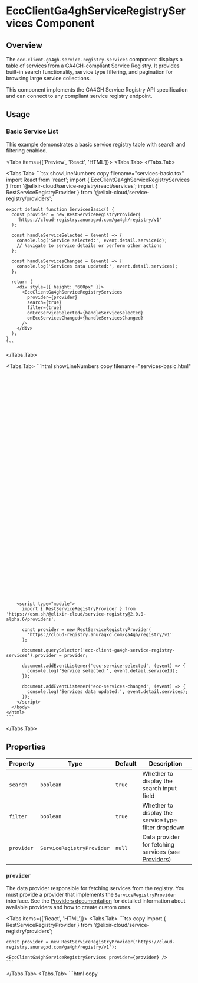 
# EccClientGa4ghServiceRegistryServices Component

<ComponentName
  tagName='ecc-client-ga4gh-service-registry-services'
  reactTagName='EccClientGa4ghServiceRegistryServices'
  version='2.0.0-alpha.6'
/>

## Overview

The `ecc-client-ga4gh-service-registry-services` component displays a table of services from a GA4GH-compliant Service Registry. It provides built-in search functionality, service type filtering, and pagination for browsing large service collections.

<Callout type='info'>
  This component implements the GA4GH Service Registry API specification and can connect to any compliant service registry endpoint.
</Callout>

## Usage

### Basic Service List

This example demonstrates a basic service registry table with search and filtering enabled.

<Tabs items={['Preview', 'React', 'HTML']}>
  <Tabs.Tab>
    <ServicesPreview />
  </Tabs.Tab>

  <Tabs.Tab>
    ```tsx showLineNumbers copy filename="services-basic.tsx"
    import React from 'react';
    import { EccClientGa4ghServiceRegistryServices } from '@elixir-cloud/service-registry/react/services';
    import { RestServiceRegistryProvider } from '@elixir-cloud/service-registry/providers';

    export default function ServicesBasic() {
      const provider = new RestServiceRegistryProvider(
        'https://cloud-registry.anuragxd.com/ga4gh/registry/v1'
      );

      const handleServiceSelected = (event) => {
        console.log('Service selected:', event.detail.serviceId);
        // Navigate to service details or perform other actions
      };

      const handleServicesChanged = (event) => {
        console.log('Services data updated:', event.detail.services);
      };

      return (
        <div style={{ height: '600px' }}>
          <EccClientGa4ghServiceRegistryServices 
            provider={provider}
            search={true}
            filter={true}
            onEccServiceSelected={handleServiceSelected}
            onEccServicesChanged={handleServicesChanged}
          />
        </div>
      );
    }
    ```
  </Tabs.Tab>
  
  <Tabs.Tab>
    ```html showLineNumbers copy filename="services-basic.html"
    <!DOCTYPE html>
    <html lang="en">
      <head>
        <script type="module" src="https://esm.sh/@elixir-cloud/service-registry@2.0.0-alpha.6"></script>
        <style>
          .services-container { 
            height: 600px; 
            width: 100%; 
          }
        </style>
      </head>
      <body>
        <div class="services-container">
          <ecc-client-ga4gh-service-registry-services
            search="true"
            filter="true"
          ></ecc-client-ga4gh-service-registry-services>
        </div>

        <script type="module">
          import { RestServiceRegistryProvider } from 'https://esm.sh/@elixir-cloud/service-registry@2.0.0-alpha.6/providers';
          
          const provider = new RestServiceRegistryProvider(
            'https://cloud-registry.anuragxd.com/ga4gh/registry/v1'
          );
          
          document.querySelector('ecc-client-ga4gh-service-registry-services').provider = provider;

          document.addEventListener('ecc-service-selected', (event) => {
            console.log('Service selected:', event.detail.serviceId);
          });

          document.addEventListener('ecc-services-changed', (event) => {
            console.log('Services data updated:', event.detail.services);
          });
        </script>
      </body>
    </html>
    ```
  </Tabs.Tab>
</Tabs>

## Properties

| Property   | Type                      | Default | Description                                                                    |
|------------|---------------------------|---------|--------------------------------------------------------------------------------|
| `search`   | `boolean`                 | `true`  | Whether to display the search input field                                      |
| `filter`   | `boolean`                 | `true`  | Whether to display the service type filter dropdown                           |
| `provider` | `ServiceRegistryProvider` | `null`  | Data provider for fetching services (see [Providers](/docs/service-registry/providers))  |

### `provider`
The data provider responsible for fetching services from the registry. You must provide a provider that implements the `ServiceRegistryProvider` interface. See the [Providers documentation](/docs/service-registry/providers) for detailed information about available providers and how to create custom ones.

<Tabs items={['React', 'HTML']}>
  <Tabs.Tab>
    ```tsx copy
    import { RestServiceRegistryProvider } from '@elixir-cloud/service-registry/providers';
    
    const provider = new RestServiceRegistryProvider('https://cloud-registry.anuragxd.com/ga4gh/registry/v1');
    
    <EccClientGa4ghServiceRegistryServices provider={provider} />
    ```
  </Tabs.Tab>
  <Tabs.Tab>
    ```html copy
    <script type="module">
      import { RestServiceRegistryProvider } from '@elixir-cloud/service-registry/providers';
      
      const provider = new RestServiceRegistryProvider('https://cloud-registry.anuragxd.com/ga4gh/registry/v1');
      document.querySelector('ecc-client-ga4gh-service-registry-services').provider = provider;
    </script>
    <ecc-client-ga4gh-service-registry-services></ecc-client-ga4gh-service-registry-services>
    ```
  </Tabs.Tab>
</Tabs>

### `search`
Controls whether the search input field is displayed, allowing users to filter services by name, description, or organization.

<Tabs items={['React', 'HTML']}>
  <Tabs.Tab>
    ```tsx copy
    <EccClientGa4ghServiceRegistryServices search={false} />
    ```
  </Tabs.Tab>
  <Tabs.Tab>
    ```html copy
    <ecc-client-ga4gh-service-registry-services search="false"></ecc-client-ga4gh-service-registry-services>
    ```
  </Tabs.Tab>
</Tabs>

### `filter`
Controls whether the service type filter dropdown is displayed, allowing users to filter services by their type.

<Tabs items={['React', 'HTML']}>
  <Tabs.Tab>
    ```tsx copy
    <EccClientGa4ghServiceRegistryServices filter={false} />
    ```
  </Tabs.Tab>
  <Tabs.Tab>
    ```html copy
    <ecc-client-ga4gh-service-registry-services filter="false"></ecc-client-ga4gh-service-registry-services>
    ```
  </Tabs.Tab>
</Tabs>

## Events

| Event Name             | React Event Name        | Detail Type                    | Description                                    |
|------------------------|------------------------|--------------------------------|------------------------------------------------|
| `ecc-services-changed` | `onEccServicesChanged` | `{ services: ExternalService[] }` | Fired when the services data is updated       |
| `ecc-service-selected` | `onEccServiceSelected` | `{ serviceId: string }`        | Fired when a user clicks on a service row     |

### `ecc-services-changed`
Emitted whenever the services data is loaded or updated, providing the current list of services.

<Tabs items={['React', 'JavaScript']}>
  <Tabs.Tab>
    ```tsx copy
    <EccClientGa4ghServiceRegistryServices 
      onEccServicesChanged={(event) => {
        console.log('Services updated:', event.detail.services);
      }}
    />
    ```
  </Tabs.Tab>

  <Tabs.Tab>
    ```javascript copy
    element.addEventListener('ecc-services-changed', (event) => {
      console.log('Services updated:', event.detail.services);
    });
    ```
  </Tabs.Tab>
</Tabs>

### `ecc-service-selected`
Emitted when a user clicks on a service in the table, providing the service ID for navigation or further actions.

<Tabs items={['React', 'JavaScript']}>
  <Tabs.Tab>
    ```tsx copy
    <EccClientGa4ghServiceRegistryServices 
      onEccServiceSelected={(event) => {
        window.location.href = `/services/${event.detail.serviceId}`;
      }}
    />
    ```
  </Tabs.Tab>

  <Tabs.Tab>
    ```javascript copy
    element.addEventListener('ecc-service-selected', (event) => {
      window.location.href = `/services/${event.detail.serviceId}`;
    });
    ```
  </Tabs.Tab>
</Tabs> 